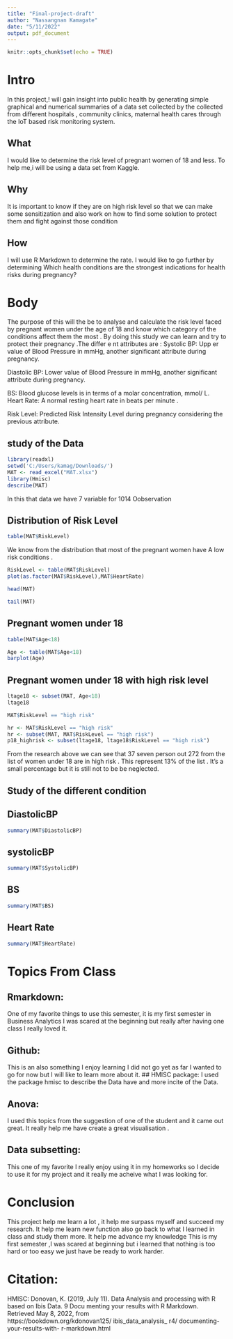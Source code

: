 ```yaml
---
title: "Final-project-draft"
author: "Nassangnan Kamagate"
date: "5/11/2022"
output: pdf_document
---
```


```r
knitr::opts_chunk$set(echo = TRUE)
```

# Intro

In this project,! will gain insight  into public  health by generating simple graphical and  numerical summaries of a data set collected by the collected from different hospitals , community clinics, maternal health cares through the IoT based risk monitoring system.

## What

I would  like to  determine  the  risk level of  pregnant  women of 18  and less.  To help  me,i will be  using a data set from Kaggle.

## Why

It is important to know if  they are on high  risk level so that  we can  make some sensitization  and  also work on how to find some solution to protect them and fight against those condition

## How

I will use R Markdown to determine the rate. I would like to go further by determining Which  health conditions are the strongest indications for health risks during pregnancy?


# Body

The purpose of this will the be  to  analyse and  calculate the  risk level faced  by pregnant  women  under the age of 18  and know  which  category  of  the  conditions  affect  them  the  most . By  doing  this study  we can learn and try to protect their pregnancy  .The differ e nt attributes are :  Systolic BP: Upp er  value of  Blood Pressure in mmHg, another significant attribute during pregnancy. 

Diastolic BP: Lower  value of Blood Pressure in  mmHg,  another  significant  attribute  during  pregnancy.  

BS: Blood  glucose  levels is in terms of a molar concentration, mmol/ L. Heart Rate: A normal resting heart rate in beats per minute . 

Risk Level: Predicted Risk Intensity Level during pregnancy considering the previous attribute.

## study of the Data

```r
library(readxl)
setwd('C:/Users/kamag/Downloads/')
MAT <- read_excel("MAT.xlsx")
library(Hmisc)
describe(MAT)


```

In this that data we have 7 variable for 1014 Oobservation


## Distribution of Risk Level

```r
table(MAT$RiskLevel)
```

We know from the distribution that most of the pregnant women have A low risk conditions .

```r
RiskLevel <- table(MAT$RiskLevel)
plot(as.factor(MAT$RiskLevel),MAT$HeartRate)
```



```r
head(MAT)
```

```r
tail(MAT)
```

## Pregnant  women under 18

```r
table(MAT$Age<18)
```

```r
Age <- table(MAT$Age<18) 
barplot(Age)
```

## Pregnant women under 18 with high risk level

```r
ltage18 <- subset(MAT, Age<18) 
ltage18
```

```r
MAT$RiskLevel == "high risk"
```

```r
hr <- MAT$RiskLevel == "high risk"
hr <- subset(MAT, MAT$RiskLevel == "high risk")
p18_highrisk <- subset(ltage18, ltage18$RiskLevel == "high risk")

```

From the research above we can see that 37 seven person out 272 from the list of women under 18 are in high risk . This represent 13% of the list . It's a small percentage but it is still not to be be neglected.

## Study of the different condition

## DiastolicBP

```r
summary(MAT$DiastolicBP)
```

## systolicBP

```r
summary(MAT$SystolicBP)
```

## BS

```r
summary(MAT$BS)
```

## Heart Rate

```r
summary(MAT$HeartRate)
```


# Topics From Class

## Rmarkdown:

One of my favorite things to  use this semester,  it is my first semester  in Business  Analytics I was scared at the beginning but really after having one class I really loved it.

## Github:

This is an also something I enjoy learning I did not go yet as far I wanted to  go for  now  but  I  will like to learn more about it. ## HMISC  package:  I used the  package  hmisc to describe the  Data have and  more incite of the Data.

## Anova:

I used this topics from the suggestion of one of  the  student  and it came out  great.  It really help me have create a great visualisation .
 
## Data subsetting:

This one of my favorite I really enjoy using it  in my homeworks so I decide to  use it for my project and it really me acheive what I was looking for.


# Conclusion

This project help me learn a lot , it help me surpass myself and succeed my research. It help me learn new function also go back  to  what  I learned in class and  study them more.  It  help me advance my knowledge This is my first semester  ,I was scared  at  beginning  but  i learned  that  nothing  is too  hard or too easy we just have be ready to work harder.


# Citation:

HMISC: Donovan, K. (2019, July 11). Data Analysis and processing with R based on Ibis Data. 9 Docu­ menting your results with R Markdown. Retrieved May 8, 2022, from  
https://bookdown.org/kdonovan125/ ibis_data_analysis_ r4/ documenting-your-results-with- r-markdown.html


